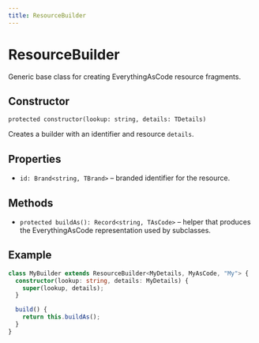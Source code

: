```yaml
---
title: ResourceBuilder
---
```


# ResourceBuilder

Generic base class for creating EverythingAsCode resource fragments.

## Constructor

`protected constructor(lookup: string, details: TDetails)`

Creates a builder with an identifier and resource `details`.

## Properties

- `id: Brand<string, TBrand>` – branded identifier for the resource.

## Methods

- `protected buildAs(): Record<string, TAsCode>` – helper that produces the EverythingAsCode representation used by subclasses.

## Example

```ts
class MyBuilder extends ResourceBuilder<MyDetails, MyAsCode, "My"> {
  constructor(lookup: string, details: MyDetails) {
    super(lookup, details);
  }

  build() {
    return this.buildAs();
  }
}
```
